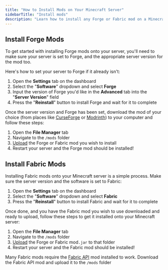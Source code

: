 ---
title: "How to Install Mods on Your Minecraft Server"
sidebarTitle: "Install mods"
description: "Learn how to install any Forge or Fabric mod on a Minecraft server."
---

## Install Forge Mods

To get started with installing Forge mods onto your server, you'll need to make sure your server is set to Forge, and the appropriate server version for the mod too.

Here's how to set your server to Forge if it already isn't:
1. Open the **Settings** tab on the dashboard
2. Select the "**Software**" dropdown and select **Forge**
3. Input the version of Forge you'd like in the **Advanced** tab into the "**Server Version**" field
3. Press the "**Reinstall**" button to install Forge and wait for it to complete

Once the server version and Forge has been set, download the mod of your choice (from places like [CurseForge](https://cureforge.com) or [Modrinth](https://modrinth.com)) to your computer and follow these steps: 

1. Open the **File Manager** tab
2. Navigate to the `/mods` folder
3. [Upload](../../importing-files.mdx) the Forge or Fabric mod you wish to install
4. Restart your server and the Forge mod should be installed!

## Install Fabric Mods

Installing Fabric mods onto your Minecraft server is a simple process. Make sure the server version and the software is set to Fabric:

1. Open the **Settings** tab on the dashboard
2. Select the "**Software**" dropdown and select **Fabric**
3. Press the "**Reinstall**" button to install Fabric and wait for it to complete

Once done, and you have the Fabric mod you wish to use downloaded and ready to upload, follow these steps to get it installed onto your Minecraft server:

1. Open the **File Manager** tab
2. Navigate to the `/mods` folder
3. [Upload](../../importing-files.mdx) the Forge or Fabric mod`.jar` to that folder
4. Restart your server and the Fabric mod should be installed!

<Note>Many Fabric mods require the [Fabric API](https://www.curseforge.com/minecraft/mc-mods/fabric-api) mod installed to work. Download the Fabric API mod and upload it to the `/mods` folder</Note>